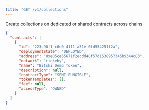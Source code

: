 ```yaml
---
title: "GET /v1/collections"
---
```


Create collections on dedicated or shared contracts across chains

```json
{
  "contracts": [
    {
      "id": "223c90f1-c6e0-4111-a51e-0fd554251f2a",
      "deploymentState": "DEPLOYED",
      "address": "0xe05ce65671f2ecdd48f57d1538957345b9344c83",
      "network": "rinkeby",
      "name": "Bitski Demo Token",
      "description": null,
      "contractType": "SEMI_FUNGIBLE",
      "tokenTemplates": [],
      "fee": null,
      "accessType": "OWNED"
    }
  ]
}
```